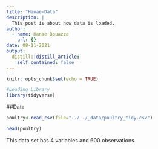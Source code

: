```yaml
---
title: "Hanae-Data"
description: |
  This post is about how data is loaded.
author:
  - name: Hanae Bouazza
    url: {}
date: 08-11-2021
output:
  distill::distill_article:
    self_contained: false
---
```



```r
knitr::opts_chunk$set(echo = TRUE)
```


```r
#Loading Library
library(tidyverse)
```

##Data

```r
poultry<-read_csv(file="../../_data/poultry_tidy.csv")

head(poultry)
```

This data set has 4 variables and 600 observations. 